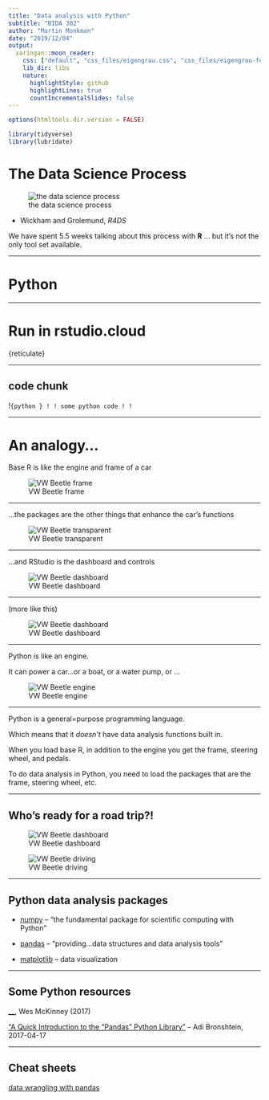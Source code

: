 ```yaml
---
title: "Data analysis with Python"
subtitle: "BIDA 302"
author: "Martin Monkman"
date: "2019/12/04"
output:
  xaringan::moon_reader:
    css: ["default", "css_files/eigengrau.css", "css_files/eigengrau-fonts.css"]    
    lib_dir: libs
    nature:
      highlightStyle: github
      highlightLines: true
      countIncrementalSlides: false
---
```



```r
options(htmltools.dir.version = FALSE)

library(tidyverse)
library(lubridate)
```

# The Data Science Process

![the data science process](../img/data-science.png)

- Wickham and Grolemund, _R4DS_

We have spent 5.5 weeks talking about this process with **R** ... but it's not the only tool set available.


---

# Python




---


# Run in rstudio.cloud

{reticulate}



---

## code chunk 



!```{python }
!
! some python code
!
!```


---

# An analogy...

Base R is like the engine and frame of a car

![VW Beetle frame](../img/VW_ad_1_crop.png)

---

...the packages are the other things that enhance the car's functions

![VW Beetle transparent](../img/vwlooking.jpg)



---

...and RStudio is the dashboard and controls

![VW Beetle dashboard](../img/VW_dashboard.jpg)


---

(more like this)

![VW Beetle dashboard](../img/VW_dashboard_2019.jpg)


---

Python is like an engine.

It can power a car...or a boat, or a water pump, or ...

![VW Beetle engine](../img/1965_Volkswagen-Bug-Which-Came-First-Engine_List-L.jpg)


---

Python is a general=purpose programming language. 

Which means that it _doesn't_ have data analysis functions built in.

When you load base R, in addition to the engine you get the frame, steering wheel, and pedals.

To do data analysis in Python, you need to load the packages that are the frame, steering wheel, etc.

---

## Who's ready for a road trip?!

![VW Beetle dashboard](../img/VW_ready_to_go.png)


![VW Beetle driving](../img/VW_ontheroad.jpg)



---

## Python data analysis packages

* [numpy](https://numpy.org/) -- "the fundamental package for scientific computing with Python"

* [pandas](https://pandas.pydata.org/) -- "providing...data structures and data analysis tools"

* [matplotlib](https://matplotlib.org/) -- data visualization

---

## Some Python resources


[__](), Wes McKinney (2017)

["A Quick Introduction to the “Pandas” Python Library"](https://towardsdatascience.com/a-quick-introduction-to-the-pandas-python-library-f1b678f34673) -- Adi Bronshtein, 2017-04-17


---

## Cheat sheets

[data wrangling with pandas](https://pandas.pydata.org/Pandas_Cheat_Sheet.pdf)